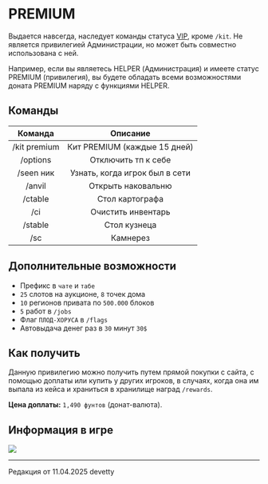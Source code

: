 # PREMIUM

Выдается навсегда, наследует команды статуса [VIP](https://www.etty.su/docs/wiki/donate/vip), кроме ```/kit```. Не является привилегией Администрации, но может быть совместно использована с ней.

Например, если вы являетесь HELPER (Администрация) и имеете статус PREMIUM (привилегия), вы будете обладать всеми возможностями доната PREMIUM наряду с функциями HELPER.

## Команды

| Команда | Описание |
| :---------: | :---------: |
| /kit premium | Кит PREMIUM (каждые 15 дней) |
| /options | Отключить тп к себе |
| /seen ник | Узнать, когда игрок был в сети |
| /anvil | Открыть наковальню |
| /ctable | Стол картографа |
| /ci | Очистить инвентарь |
| /stable | Стол кузнеца |
| /sc | Камнерез |

## Дополнительные возможности

- Префикс в ```чате``` и ```табе```
- ```25``` слотов на аукционе, ```8``` точек дома
- ```10``` регионов привата по ```500.000``` блоков
- ```5``` работ в ```/jobs```
- Флаг ```ПЛОД-ХОРУСА``` в ```/flags```
- Автовыдача денег раз в ```30``` минут ```30$```

## Как получить

Данную привилегию можно получить путем прямой покупки с сайта, с помощью доплаты или купить у других игроков, в случаях, когда она им выпала из кейса и храниться в хранилище наград ```/rewards```.

**Цена доплаты:** ```1,490 фунтов``` (донат-валюта).

## Информация в игре

<img src="https://s3.etty.su/wiki/survival/donate/premium.webp"/>

--------

<Badge bgColor="#ffad47" textColor="#000000">Редакция от 11.04.2025</Badge> <Badge bgColor="#88bfbd" textColor="#000000">devetty</Badge>